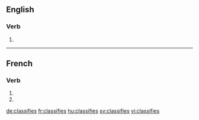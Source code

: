 {{also|classifiés}}
==English==

===Verb===
{{head|en|verb form}}

# {{en-third-person singular of|classify}}

----

==French==

===Verb===
{{fr-verb-form}}

# {{conjugation of|classifier||2|s|pres|ind|lang=fr}}
# {{conjugation of|classifier||2|s|pres|sub|lang=fr}}

[[de:classifies]]
[[fr:classifies]]
[[hu:classifies]]
[[sv:classifies]]
[[vi:classifies]]